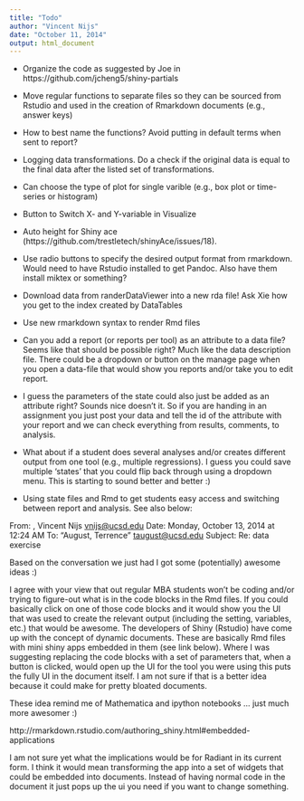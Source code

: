 ```yaml
---
title: "Todo"
author: "Vincent Nijs"
date: "October 11, 2014"
output: html_document
---
```


- Organize the code as suggested by Joe in https://github.com/jcheng5/shiny-partials
- Move regular functions to separate files so they can be sourced from Rstudio and used 
in the creation of Rmarkdown documents (e.g., answer keys)
- How to best name the functions? Avoid putting in default terms when sent to report?
- Logging data transformations. Do a check if the original data is equal to the final data after the listed set of transformations.
- Can choose the type of plot for single varible (e.g., box plot or time-series or histogram)
- Button to Switch X- and Y-variable in Visualize
- Auto height for Shiny ace (https://github.com/trestletech/shinyAce/issues/18).
- Use radio buttons to specify the desired output format from rmarkdown. Would need to have Rstudio installed
to get Pandoc. Also have them install miktex or something?
- Download data from randerDataViewer into a new rda file! Ask Xie how you get to the index created by DataTables

- Use new rmarkdown syntax to render Rmd files

- Can you add a report (or reports per tool) as an attribute to a data file? Seems like that should be possible right? Much like the data description file. There could be a dropdown or button on the manage page when you open a data-file that would show you reports and/or take you to edit report. 
- I guess the parameters of the state could also just be added as an attribute right? Sounds nice doesn't it. So if you are handing in an assignment you just post your data and tell the id of the attribute with your report and we can check everything from results, comments, to analysis. 
- What about if a student does several analyses and/or creates different output from one tool (e.g., multiple regressions). I guess you could save multiple 'states' that you could flip back through using a dropdown menu. This is starting to sound better and better :)

- Using state files and Rmd to get students easy access and switching between report and analysis. See also below:


From: <Nijs>, Vincent Nijs <vnijs@ucsd.edu>
Date: Monday, October 13, 2014 at 12:24 AM
To: "August, Terrence" <taugust@ucsd.edu>
Subject: Re: data exercise

Based on the conversation we just had I got some (potentially) awesome ideas :)

I agree with your view that out regular MBA students won’t be coding and/or trying to figure-out what is in the code blocks in the Rmd files. If you could basically click on one of those code blocks and it would show you the UI that was used to create the relevant output (including the setting, variables, etc.) that would be awesome. The developers of Shiny (Rstudio) have come up with the concept of dynamic documents. These are basically Rmd files with mini shiny apps embedded in them (see link below). Where I was suggesting replacing the code blocks with a set of parameters that, when a button is clicked, would open up the UI for the tool you were using this puts the fully UI in the document itself. I am not sure if that is a better idea because it could make for pretty bloated documents.

These idea remind me of Mathematica and ipython notebooks … just much more awesomer :)

http://rmarkdown.rstudio.com/authoring_shiny.html#embedded-applications

I am not sure yet what the implications would be for Radiant in its current form. I think it would mean transforming the app into a set of widgets that could be embedded into documents. Instead of having normal code in the document it just pops up the ui you need if you want to change something.

